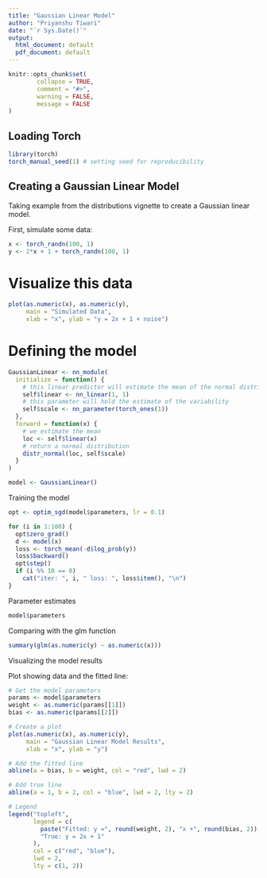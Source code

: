 ---
title: "Gaussian Linear Model"
author: "Priyanshu Tiwari"
date: "`r Sys.Date()`"
output:
  html_document: default
  pdf_document: default
---

```{r setup, include=FALSE}
knitr::opts_chunk$set(
        collapse = TRUE,
        comment = "#>",
        warning = FALSE,
        message = FALSE
)
```

## Loading Torch

```{r}
library(torch)
torch_manual_seed(1) # setting seed for reproducibility
```

## Creating a Gaussian Linear Model
Taking example from the distributions vignette to create a Gaussian linear model.

First, simulate some data:
```{r}
x <- torch_randn(100, 1)
y <- 2*x + 1 + torch_randn(100, 1)
```

# Visualize this data
```{r}
plot(as.numeric(x), as.numeric(y), 
     main = "Simulated Data",
     xlab = "x", ylab = "y = 2x + 1 + noise")
```
# Defining the model

```{r}
GaussianLinear <- nn_module(
  initialize = function() {
    # this linear predictor will estimate the mean of the normal distribution
    self$linear <- nn_linear(1, 1)
    # this parameter will hold the estimate of the variability
    self$scale <- nn_parameter(torch_ones(1))
  },
  forward = function(x) {
    # we estimate the mean
    loc <- self$linear(x)
    # return a normal distribution
    distr_normal(loc, self$scale)
  }
)

model <- GaussianLinear()
```

Training the model
```{r}
opt <- optim_sgd(model$parameters, lr = 0.1)

for (i in 1:100) {
  opt$zero_grad()
  d <- model(x)
  loss <- torch_mean(-d$log_prob(y))
  loss$backward()
  opt$step()
  if (i %% 10 == 0)
    cat("iter: ", i, " loss: ", loss$item(), "\n")
}
```
Parameter estimates
```{r}
model$parameters
```
Comparing with the glm function
```{r}
summary(glm(as.numeric(y) ~ as.numeric(x)))
```
Visualizing the model results

Plot showing data and the fitted line:
```{r}
# Get the model parameters
params <- model$parameters
weight <- as.numeric(params[[1]])
bias <- as.numeric(params[[2]])

# Create a plot
plot(as.numeric(x), as.numeric(y), 
     main = "Gaussian Linear Model Results",
     xlab = "x", ylab = "y")

# Add the fitted line
abline(a = bias, b = weight, col = "red", lwd = 2)

# Add true line
abline(a = 1, b = 2, col = "blue", lwd = 2, lty = 2)

# Legend
legend("topleft", 
       legend = c(
         paste("Fitted: y =", round(weight, 2), "x +", round(bias, 2)),
         "True: y = 2x + 1"
       ),
       col = c("red", "blue"), 
       lwd = 2,
       lty = c(1, 2))
```








